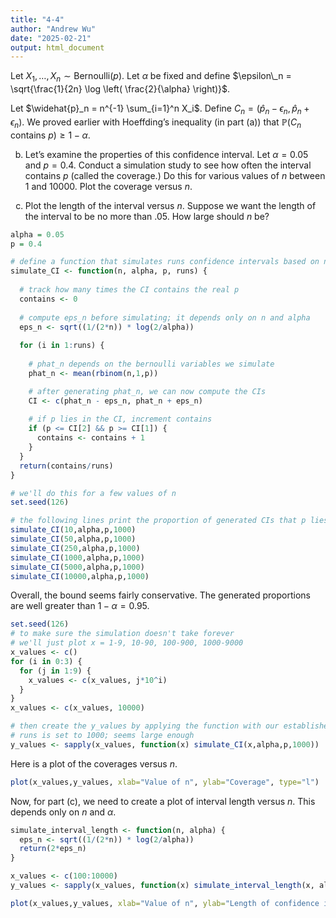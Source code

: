 ```yaml
---
title: "4-4"
author: "Andrew Wu"
date: "2025-02-21"
output: html_document
---
```


Let $X_1, \ldots , X_n \sim \text{Bernoulli}(p)$. Let $\alpha$ be fixed and define $\epsilon\_n = \sqrt{\frac{1}{2n} \log \left( \frac{2}{\alpha} \right)}$.

Let $\widehat{p}_n = n^{-1} \sum_{i=1}^n X_i$. Define $C_n = (\widehat{p}_n - \epsilon_n, \widehat{p}_n + \epsilon_n)$. We proved earlier with Hoeffding's inequality (in part (a)) that $\mathbb{P} (C_n \text{ contains } p) \ge 1 - \alpha$.

(b) Let's examine the properties of this confidence interval. Let $\alpha = 0.05$ and $p = 0.4$. Conduct a simulation study to see how often the interval contains $p$ (called the coverage.) Do this for various values of $n$ between $1$ and $10000$. Plot the coverage versus $n$.

(c) Plot the length of the interval versus $n$. Suppose we want the length of the interval to be no more than $.05$. How large should $n$ be?

```r
alpha = 0.05
p = 0.4
```

```r
# define a function that simulates runs confidence intervals based on n, alpha, p
simulate_CI <- function(n, alpha, p, runs) {
  
  # track how many times the CI contains the real p
  contains <- 0
  
  # compute eps_n before simulating; it depends only on n and alpha
  eps_n <- sqrt((1/(2*n)) * log(2/alpha))
  
  for (i in 1:runs) {
    
    # phat_n depends on the bernoulli variables we simulate
    phat_n <- mean(rbinom(n,1,p))

    # after generating phat_n, we can now compute the CIs
    CI <- c(phat_n - eps_n, phat_n + eps_n)
    
    # if p lies in the CI, increment contains
    if (p <= CI[2] && p >= CI[1]) {
      contains <- contains + 1
    }
  }
  return(contains/runs)
}
```

```r
# we'll do this for a few values of n
set.seed(126)

# the following lines print the proportion of generated CIs that p lies in
simulate_CI(10,alpha,p,1000)
simulate_CI(50,alpha,p,1000)
simulate_CI(250,alpha,p,1000)
simulate_CI(1000,alpha,p,1000)
simulate_CI(5000,alpha,p,1000)
simulate_CI(10000,alpha,p,1000)
```

Overall, the bound seems fairly conservative. The generated proportions are well greater than $1- \alpha = 0.95.$

```r
set.seed(126)
# to make sure the simulation doesn't take forever
# we'll just plot x = 1-9, 10-90, 100-900, 1000-9000
x_values <- c()
for (i in 0:3) {
  for (j in 1:9) {
    x_values <- c(x_values, j*10^i)
  }
}
x_values <- c(x_values, 10000)

# then create the y_values by applying the function with our established values of alpha and p
# runs is set to 1000; seems large enough
y_values <- sapply(x_values, function(x) simulate_CI(x,alpha,p,1000))
```

Here is a plot of the coverages versus $n$.

```r
plot(x_values,y_values, xlab="Value of n", ylab="Coverage", type="l")
```

Now, for part (c), we need to create a plot of interval length versus $n$. This depends only on $n$ and $\alpha$.

```r
simulate_interval_length <- function(n, alpha) {
  eps_n <- sqrt((1/(2*n)) * log(2/alpha))
  return(2*eps_n)
}
```

```r
x_values <- c(100:10000)
y_values <- sapply(x_values, function(x) simulate_interval_length(x, alpha))
```

```r
plot(x_values,y_values, xlab="Value of n", ylab="Length of confidence interval", type="l")
```
